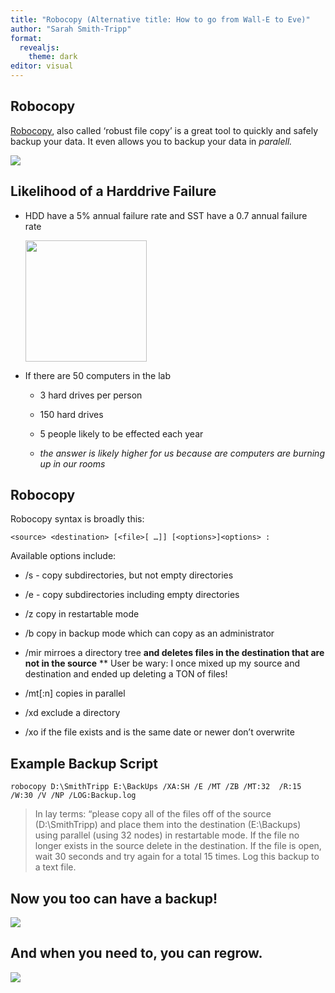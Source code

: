 ```yaml
---
title: "Robocopy (Alternative title: How to go from Wall-E to Eve)"
author: "Sarah Smith-Tripp"
format:
  revealjs: 
    theme: dark
editor: visual
---
```


## Robocopy

[Robocopy](https://learn.microsoft.com/en-us/windows-server/administration/windows-commands/robocopy), also called 'robust file copy' is a great tool to quickly and safely backup your data. It even allows you to backup your data in *paralell.*

![](images/paste-86E17E5C.png)

## Likelihood of a Harddrive Failure

-   HDD have a 5% annual failure rate and SST have a 0.7 annual failure rate

    ![](images/paste-AF57167A.png){width="194"}

-   If there are 50 computers in the lab

    -   3 hard drives per person

    -   150 hard drives

    -   5 people likely to be effected each year

    -   *the answer is likely higher for us because are computers are burning up in our rooms*

## Robocopy

Robocopy syntax is broadly this:

`<source> <destination> [<file>[ …]] [<options>]<options> :`

Available options include:

-   /s - copy subdirectories, but not empty directories

-   /e - copy subdirectories including empty directories

-   /z copy in restartable mode

-   /b copy in backup mode which can copy as an administrator

-   /mir mirroes a directory tree **and deletes files in the destination that are not in the source** \*\* User be wary: I once mixed up my source and destination and ended up deleting a TON of files!

-   /mt\[:n\] copies in parallel

-   /xd exclude a directory

-   /xo if the file exists and is the same date or newer don't overwrite

## Example Backup Script

`robocopy D:\SmithTripp E:\BackUps /XA:SH /E /MT /ZB /MT:32  /R:15 /W:30 /V /NP /LOG:Backup.log`

> In lay terms: "please copy all of the files off of the source (D:\\SmithTripp) and place them into the destination (E:\\Backups) using parallel (using 32 nodes) in restartable mode. If the file no longer exists in the source delete in the destination. If the file is open, wait 30 seconds and try again for a total 15 times. Log this backup to a text file.

## Now you too can have a backup!

![](images/paste-9E1262DF.png)

## And when you need to, you can regrow.

![](images/paste-4F5F1EDC.png)
